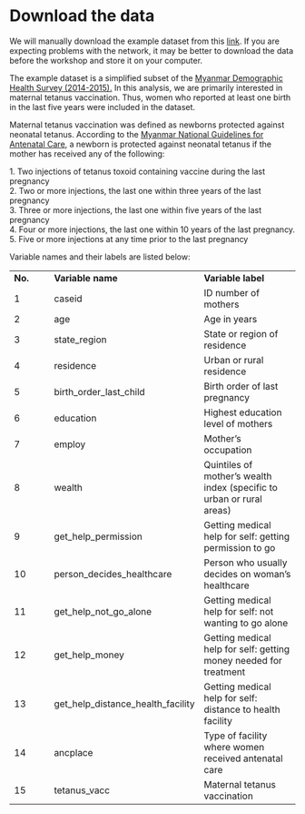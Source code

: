 # Download the data

We will manually download the example dataset from this [link](https://drive.google.com/file/d/105FSGAX3fjIS-rcCSsimi9tesj6n8-7-/view?usp=share_link). If you are expecting problems with the network, it may be better to download the data before the workshop and store it on your computer.

The example dataset is a simplified subset of the [Myanmar Demographic Health Survey (2014-2015).](https://dhsprogram.com/pubs/pdf/FR324/FR324.pdf) In this analysis, we are primarily interested in maternal tetanus vaccination. Thus, women who reported at least one birth in the last five years were included in the dataset.

Maternal tetanus vaccination was defined as newborns protected against neonatal tetanus. According to the [Myanmar National Guidelines for Antenatal Care](https://themimu.info/sites/themimu.info/files/documents/Ref_Doc_National_Guidelines_for_Antenatal_Care_for_Service_Providers_May2018.pdf), a newborn is protected against neonatal tetanus if the mother has received any of the following:

1\. Two injections of tetanus toxoid containing vaccine during the last pregnancy  
2\. Two or more injections, the last one within three years of the last pregnancy  
3\. Three or more injections, the last one within five years of the last pregnancy  
4\. Four or more injections, the last one within 10 years of the last pregnancy. 
5\. Five or more injections at any time prior to the last pregnancy

Variable names and their labels are listed below:

|         |                                   |                                                                       |
|---------------|----------------------|-----------------------------------|
| **No.** | **Variable name**                 | **Variable label**                                                    |
| 1       | caseid                            | ID number of mothers                                                  |
| 2       | age                               | Age in years                                                          |
| 3       | state_region                      | State or region of residence                                          |
| 4       | residence                         | Urban or rural residence                                              |
| 5       | birth_order_last_child            | Birth order of last pregnancy                                         |
| 6       | education                         | Highest education level of mothers                                    |
| 7       | employ                            | Mother's occupation                                                   |
| 8       | wealth                            | Quintiles of mother's wealth index (specific to urban or rural areas) |
| 9       | get_help_permission               | Getting medical help for self: getting permission to go               |
| 10      | person_decides_healthcare         | Person who usually decides on woman's healthcare                      |
| 11      | get_help_not_go_alone             | Getting medical help for self: not wanting to go alone                |
| 12      | get_help_money                    | Getting medical help for self: getting money needed for treatment     |
| 13      | get_help_distance_health_facility | Getting medical help for self: distance to health facility            |
| 14      | ancplace                          | Type of facility where women received antenatal care                  |
| 15      | tetanus_vacc                      | Maternal tetanus vaccination                                          |
